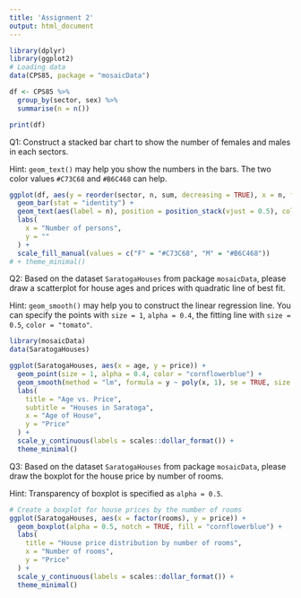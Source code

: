 ```yaml
---
title: 'Assignment 2'
output: html_document
---
```


```r
library(dplyr)
library(ggplot2)
# Loading data
data(CPS85, package = "mosaicData")

df <- CPS85 %>%
  group_by(sector, sex) %>%
  summarise(n = n())

print(df)
```
Q1: Construct a stacked bar chart to show the number of females and males in each sectors.

Hint: `geom_text()` may help you show the numbers in the bars.
The two color values `#C73C68` and `#B6C468` can help.
```r
ggplot(df, aes(y = reorder(sector, n, sum, decreasing = TRUE), x = n, fill = sex)) +
  geom_bar(stat = "identity") +
  geom_text(aes(label = n), position = position_stack(vjust = 0.5), color = "black", size = 3) +
  labs(
    x = "Number of persons",
    y = ""
  ) +
  scale_fill_manual(values = c("F" = "#C73C68", "M" = "#B6C468"))
# + theme_minimal()
```
Q2: Based on the dataset `SaratogaHouses` from package `mosaicData`,
please draw a scatterplot for house ages and prices with quadratic line of best fit.

Hint: `geom_smooth()` may help you to construct the linear regression line.
You can specify the points with `size = 1`, `alpha = 0.4`,
the fitting line with `size = 0.5`, `color = "tomato"`.
```r
library(mosaicData)
data(SaratogaHouses)

ggplot(SaratogaHouses, aes(x = age, y = price)) +
  geom_point(size = 1, alpha = 0.4, color = "cornflowerblue") +
  geom_smooth(method = "lm", formula = y ~ poly(x, 1), se = TRUE, size = 0.5, color = "tomato") +
  labs(
    title = "Age vs. Price",
    subtitle = "Houses in Saratoga",
    x = "Age of House",
    y = "Price"
  ) +
  scale_y_continuous(labels = scales::dollar_format()) +
  theme_minimal()
```
Q3: Based on the dataset `SaratogaHouses` from package `mosaicData`,
please draw the boxplot for the house price by number of rooms.

Hint: Transparency of boxplot is specified as `alpha = 0.5`.
```r
# Create a boxplot for house prices by the number of rooms
ggplot(SaratogaHouses, aes(x = factor(rooms), y = price)) +
  geom_boxplot(alpha = 0.5, notch = TRUE, fill = "cornflowerblue") +
  labs(
    title = "House price distribution by number of rooms",
    x = "Number of rooms",
    y = "Price"
  ) +
  scale_y_continuous(labels = scales::dollar_format()) +
  theme_minimal()
```
